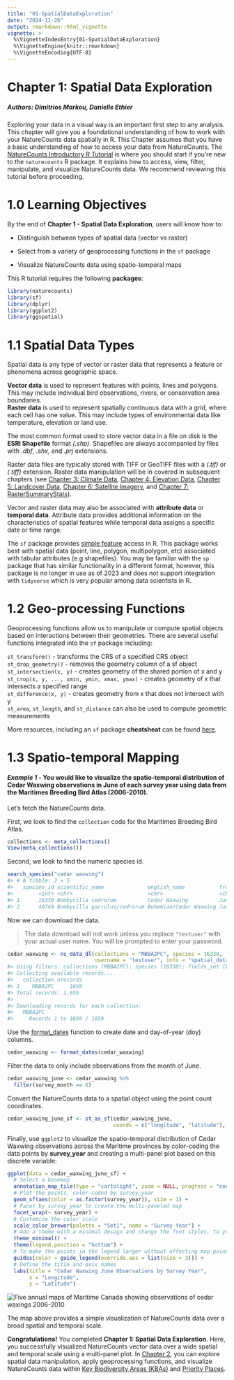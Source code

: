 ```yaml
---
title: "01-SpatialDataExploration"
date: "2024-11-26"
output: rmarkdown::html_vignette
vignette: >
  %\VignetteIndexEntry{01-SpatialDataExploration}
  %\VignetteEngine{knitr::rmarkdown}
  %\VignetteEncoding{UTF-8}
---
```





# Chapter 1: Spatial Data Exploration

##### Authors: Dimitrios Markou, Danielle Ethier

| Exploring your data in a visual way is an important first step to any analysis. This chapter will give you a foundational understanding of how to work with your NatureCounts data spatially in R. This Chapter assumes that you have a basic understanding of how to access your data from NatureCounts. The [NatureCounts Introductory R Tutorial](https://github.com/BirdsCanada/NatureCounts_IntroTutorial.git) is where you should start if you're new to the `naturecounts` R package. It explains how to access, view, filter, manipulate, and visualize NatureCounts data. We recommend reviewing this tutorial before proceeding.

# 1.0 Learning Objectives

By the end of **Chapter 1 - Spatial Data Exploration**, users will know how to:

-   Distinguish between types of spatial data (vector vs raster)

-   Select from a variety of geoprocessing functions in the `sf` package

-   Visualize NatureCounts data using spatio-temporal maps

This R tutorial requires the following **packages**:


``` r
library(naturecounts)
library(sf)
library(dplyr)
library(ggplot2)
library(ggspatial)
```

# 1.1 Spatial Data Types

Spatial data is any type of vector or raster data that represents a feature or phenomena across geographic space.

| **Vector data** is used to represent features with points, lines and polygons. This may include individual bird observations, rivers, or conservation area boundaries.

| **Raster data** is used to represent spatially continuous data with a grid, where each cell has one value. This may include types of environmental data like temperature, elevation or land use.

The most common format used to store vector data in a file on disk is the **ESRI Shapefile** format *(.shp)*. Shapefiles are always accompanied by files with *.dbf*, *.shx,* and *.prj* extensions.

Raster data files are typically stored with TIFF or GeoTIFF files with a *(.tif)* or *(.tiff)* extension. Raster data manipulation will be in covered in subsequent chapters (see [Chapter 3: Climate Data](03-ClimateData.Rmd), [Chapter 4: Elevation Data](), [Chapter 5: Landcover Data](05-LandcoverData.Rmd), [Chapter 6: Satellite Imagery](06-SatelliteImagery.Rmd), and [Chapter 7: RasterSummaryStats](07-RasterSummaryStats)).

Vector and raster data may also be associated with **attribute data** or **temporal data**. Attribute data provides additional information on the characteristics of spatial features while temporal data assigns a specific date or time range.

The `sf` package provides [simple feature](https://r-spatial.github.io/sf/) access in R. This package works best with spatial data (point, line, polygon, multipolygon, etc) associated with tabular attributes (e.g shapefiles). You may be familiar with the `sp` package that has similar functionality in a different format, however, this package is no longer in use as of 2023 and does not support integration with `tidyverse` which is very popular among data scientists in R.

# 1.2 Geo-processing Functions

Geoprocessing functions allow us to manipulate or compute spatial objects based on interactions between their geometries. There are several useful functions integrated into the `sf` package including:

| `st_transform()` - transforms the CRS of a specified CRS object
| `st_drop_geometry()` - removes the geometry column of a sf object
| `st_intersection(x, y)` - creates geometry of the shared portion of x and y
| `st_crop(x, y, ..., xmin, ymin, xmax, ymax)` - creates geometry of x that intersects a specified range
| `st_difference(x, y)` - creates geometry from x that does not intersect with y
| `st_area`, `st_length`, and `st_distance` can also be used to compute geometric measurements

More resources, including an `sf` package **cheatsheat** can be found [here](https://github.com/r-spatial/sf).

# 1.3 Spatio-temporal Mapping

#### *Example 1* - You would like to visualize the spatio-temporal distribution of Cedar Waxwing observations in June of each survey year using data from the Maritimes Breeding Bird Atlas (2006-2010).

Let's fetch the NatureCounts data.

First, we look to find the `collection` code for the Maritimes Breeding Bird Atlas.


``` r
collections <- meta_collections()
View(meta_collections())
```

Second, we look to find the numeric species id.


``` r
search_species("cedar waxwing")
#> # A tibble: 2 × 5
#>   species_id scientific_name              english_name           french_name                    taxon_group
#>        <int> <chr>                        <chr>                  <chr>                          <chr>      
#> 1      16330 Bombycilla cedrorum          Cedar Waxwing          Jaseur d'Amérique              BIRDS      
#> 2      40749 Bombycilla garrulus/cedrorum Bohemian/Cedar Waxwing Jaseur boréal ou J. d'Amérique BIRDS
```

Now we can download the data.

> The data download will not work unless you replace `"testuser"` with your actual user name. You will be prompted to enter your password.


``` r
cedar_waxwing <- nc_data_dl(collections = "MBBA2PC", species = 16330, 
                            username = "testuser", info = "spatial_data_tutorial")
#> Using filters: collections (MBBA2PC); species (16330); fields_set (BMDE2.00-min)
#> Collecting available records...
#>   collection nrecords
#> 1    MBBA2PC     1659
#> Total records: 1,659
#> 
#> Downloading records for each collection:
#>   MBBA2PC
#>     Records 1 to 1659 / 1659
```

Use the [format_dates](https://rdrr.io/github/BirdStudiesCanada/naturecounts/man/format_dates.html) function to create date and day-of-year (doy) columns.


``` r
cedar_waxwing <- format_dates(cedar_waxwing)
```

Filter the data to only include observations from the month of June.


``` r
cedar_waxwing_june <- cedar_waxwing %>%
  filter(survey_month == 6)
```

Convert the NatureCounts data to a spatial object using the point count coordinates.


``` r
cedar_waxwing_june_sf <- st_as_sf(cedar_waxwing_june,
                                  coords = c("longitude", "latitude"), crs = 4326)
```

Finally, use `ggplot2` to visualize the spatio-temporal distribution of Cedar Waxwing observations across the Maritime provinces by color-coding the data points by **survey_year** and creating a multi-panel plot based on this discrete variable:


``` r
ggplot(data = cedar_waxwing_june_sf) +
  # Select a basemap
  annotation_map_tile(type = "cartolight", zoom = NULL, progress = "none") +
  # Plot the points, color-coded by survey_year
  geom_sf(aes(color = as.factor(survey_year)), size = 1) +
  # Facet by survey_year to create the multi-paneled map
  facet_wrap(~ survey_year) +
  # Customize the color scale
  scale_color_brewer(palette = "Set1", name = "Survey Year") +
  # Add a theme with a minimal design and change the font styles, to your preference
  theme_minimal() +
  theme(legend.position = "bottom") +
  # To make the points in the legend larger without affecting map points
  guides(color = guide_legend(override.aes = list(size = 3))) +
  # Define the title and axis names
  labs(title = "Cedar Waxwing June Observations by Survey Year",
       x = "Longitude",
       y = "Latitude")
```

<img src="figures/nc_sp1_cedarwaxwing_map-1.png" alt="Five annual maps of Maritime Canada showing observations of cedar waxings 2006-2010"  />

The map above provides a simple visualization of NatureCounts data over a broad spatial and temporal scale.

**Congratulations!** You completed **Chapter 1: Spatial Data Exploration**. Here, you successfully visualized NatureCounts vector data over a wide spatial and temporal scale using a multi-panel plot. In [Chapter 2](02-SpatialFiltering.Rmd), you can explore spatial data manipulation, apply geoprocessing functions, and visualize NatureCounts data within [Key Biodiversity Areas (KBAs)](https://kbacanada.org/about/) and [Priority Places](https://open.canada.ca/data/en/dataset/91219d24-e877-4c8a-8bd2-b2b662e573e0).
